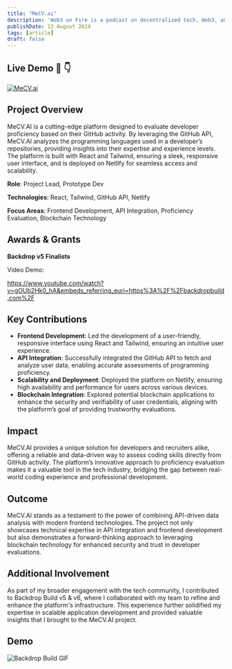 ```yaml
---
title: "MeCV.ai"
description: 'Web3 on Fire is a podcast on decentralized tech, Web3, and blockchain, produced with Ambire Wallet. Hosted and produced by Robert C. Edwards.'
publishDate: 12 August 2024
tags: [article]
draft: false
---
```

## Live Demo 🔗 👇
[![MeCV.ai](../../../public/projects/mecv.png)](https://mecvai-app.netlify.app/)

## Project Overview
MeCV.AI is a cutting-edge platform designed to evaluate developer proficiency based on their GitHub activity. By leveraging the GitHub API, MeCV.AI analyzes the programming languages used in a developer’s repositories, providing insights into their expertise and experience levels. The platform is built with React and Tailwind, ensuring a sleek, responsive user interface, and is deployed on Netlify for seamless access and scalability.

**Role**: Project Lead, Prototype Dev

**Technologies**: React, Tailwind, GitHub API, Netlify  

**Focus Areas**: Frontend Development, API Integration, Proficiency Evaluation, Blockchain Technology

## Awards & Grants
**Backdrop v5 Finalists**

Video Demo:

https://www.youtube.com/watch?v=gOUb2Hk0_hA&embeds_referring_euri=https%3A%2F%2Fbackdropbuild.com%2F



## Key Contributions
- **Frontend Development**: Led the development of a user-friendly, responsive interface using React and Tailwind, ensuring an intuitive user experience.
- **API Integration**: Successfully integrated the GitHub API to fetch and analyze user data, enabling accurate assessments of programming proficiency.
- **Scalability and Deployment**: Deployed the platform on Netlify, ensuring high availability and performance for users across various devices.
- **Blockchain Integration**: Explored potential blockchain applications to enhance the security and verifiability of user credentials, aligning with the platform’s goal of providing trustworthy evaluations.

## Impact
MeCV.AI provides a unique solution for developers and recruiters alike, offering a reliable and data-driven way to assess coding skills directly from GitHub activity. The platform’s innovative approach to proficiency evaluation makes it a valuable tool in the tech industry, bridging the gap between real-world coding experience and professional development.

## Outcome
MeCV.AI stands as a testament to the power of combining API-driven data analysis with modern frontend technologies. The project not only showcases technical expertise in API integration and frontend development but also demonstrates a forward-thinking approach to leveraging blockchain technology for enhanced security and trust in developer evaluations.

## Additional Involvement
As part of my broader engagement with the tech community, I contributed to Backdrop Build v5 & v6, where I collaborated with my team to refine and enhance the platform's infrastructure. This experience further solidified my expertise in scalable application development and provided valuable insights that I brought to the MeCV.AI project.

## Demo
![Backdrop Build GIF](<../../../public/projects/backdrop build v5.gif>)